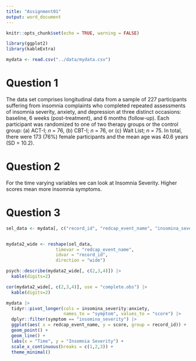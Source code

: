 ```yaml
---
title: "Assignment01"
output: word_document
---
```


```r
knitr::opts_chunk$set(echo = TRUE, warning = FALSE)
```

```r
library(ggplot2)
library(kableExtra)
```


```r
mydata <- read.csv("../data/mydata.csv")
```

# Question 1

The data set comprises longitudinal data from a sample of 227 participants suffering from insomnia complaints who completed repeated assessments of insomnia severity, anxiety, and depression at three distinct occasions: baseline, 6 weeks (post-treatment), and 6 months (follow-up). Each participant was randomized to one of two therapy groups or the control group: (a) ACT-I; *n* = 76, (b) CBT-I; *n* = 76, or (c) Wait List; *n* = 75. In total, there were 173 (76%) female participants and the mean age was 40.6 years (SD = 10.2). 

# Question 2  

For the time varying variables we can look at Insomnia Severity. Higher scores mean more insomnia symptoms.

# Question 3

```r
sel_data <- mydata[, c("record_id", "redcap_event_name", "insomina_severity")]


mydata2_wide <- reshape(sel_data,
                   timevar = "redcap_event_name",
                   idvar = "record_id",
                   direction = "wide")

psych::describe(mydata2_wide[, c(2,3,4)]) |> 
  kable(digits=2)
```

```r
cor(mydata2_wide[, c(2,3,4)], use = "complete.obs") |> 
  kable(digits=2)
```


```r
mydata |> 
  tidyr::pivot_longer(cols = insomina_severity:anxiety,
                      names_to = "symptom", values_to = "score") |> 
  dplyr::filter(symptom == "insomina_severity") |> 
  ggplot(aes( x = redcap_event_name, y = score, group = record_id)) +
  geom_point() + 
  geom_line() +
  labs(x = "Time", y = "Insomnia Severity") +
  scale_x_continuous(breaks = c(1,2,3)) +
  theme_minimal()
```



